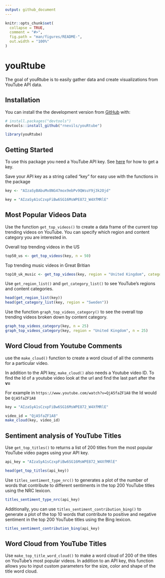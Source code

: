 ```yaml
---
output: github_document
---
```


<!-- README.md is generated from README.Rmd. Please edit that file -->

```r
knitr::opts_chunk$set(
  collapse = TRUE,
  comment = "#>",
  fig.path = "man/figures/README-",
  out.width = "100%"
)
```

# youRtube

<!-- badges: start -->
<!-- badges: end -->

The goal of youRtube is to easily gather data and create visualizations from YouTube API data. 

## Installation

You can install the the development version from [GitHub](https://github.com/) with:

``` r
# install.packages("devtools")
devtools::install_github("rnevils/youRtube")
```

```r
library(youRtube)
```

## Getting Started

To use this package you need a YouTube API key. See [here](https://developers.google.com/youtube/v3/getting-started) for how to get a key.

Save your API key as a string called "key" for easy use with the functions in the package

```r
key <- "AIzaSyBAbuMv8NG47mox9ebPv9QWsuY9j3k2Ojd"
```
```r
key = "AIzaSyA1sCzxpFiBw6SG16MsWPE872_W4XfMRlE"
```

## Most Popular Videos Data

Use the function `get_top_videos()` to create a data frame of the current top trending videos on YouTube. You can specify which region and content category you are interested in.

Overall top trending videos in the US
```r
top50_us <- get_top_videos(key, n = 50)
```
Top trending music videos in Great Britian
```r
top10_uk_music <- get_top_videos(key, region = "United Kingdom", category = "Music")
```

Use `get_region_list()` and `get_category_list()` to see YouTube's regions and content categories.

```r
head(get_region_list(key))
head(get_category_list(key, region = "Sweden"))
```

Use the function `graph_top_videos_category()` to see the overall top trending videos broken down by content category.

```r
graph_top_videos_category(key, n = 25)
graph_top_videos_category(key, region = "United Kingdom", n = 25)
```


## Word Cloud from Youtube Comments

use the `make_cloud()` function to create a word cloud of all the comments for a particular video.

In addition to the API key, `make_cloud()` also needs a Youtube video ID. To find the Id of a youtube video look at the url and find the last part after the **v=**

For example in `https://www.youtube.com/watch?v=QjA5faZF1A8` the Id would be `QjA5faZF1A8`


```r
key = "AIzaSyA1sCzxpFiBw6SG16MsWPE872_W4XfMRlE"
```

```r
video_id = "QjA5faZF1A8"
make_cloud(key, video_id)
```

## Sentiment analysis of YouTube Titles 

Use `get_top_titles()` to returns a list of 200 titles from the most popular YouTube video pages using your API key. 

```r
api_key = "AIzaSyA1sCzxpFiBw6SG16MsWPE872_W4XfMRlE"
```


```r
head(get_top_titles(api_key))
```

Use `titles_sentiment_type_nrc()` to generates a plot of the number of words that contribute to different sentiments in  the top 200 YouTube titles using the NRC lexicon. 
 
```r
titles_sentiment_type_nrc(api_key)
```

Additionally, you can use `titles_sentiment_contribution_bing()` to generate a plot of the top 10 words that contribute to positive and negative sentiment in the top 200 YouTube titles using the Bing lexicon. 

```r
titles_sentiment_contribution_bing(api_key)
```
## Word Cloud from YouTube Titles 

Use `make_top_title_word_cloud()` to make a word cloud of 200 of the titles on YouTube's most popular videos. In addition to an API key, this function allows you to input custom parameters for the size, color and shape of the title word cloud. 


